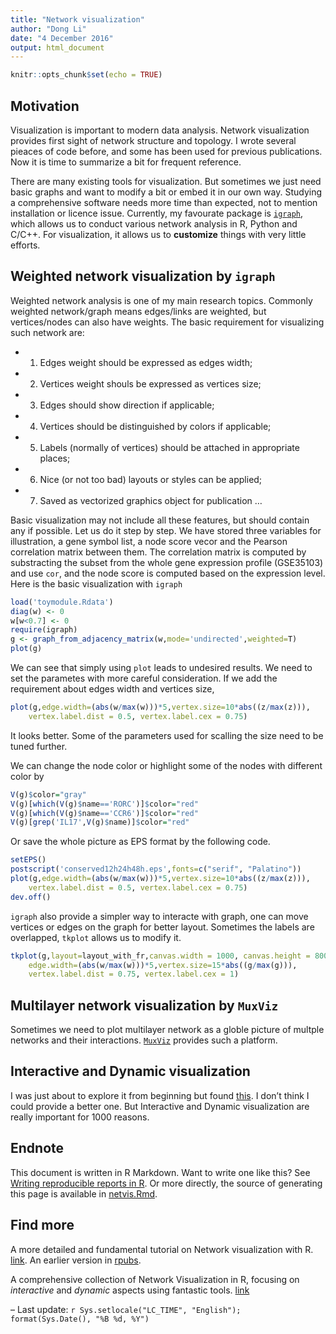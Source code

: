 ```yaml
---
title: "Network visualization"
author: "Dong Li"
date: "4 December 2016"
output: html_document
---
```


```r
knitr::opts_chunk$set(echo = TRUE)
```

## Motivation

Visualization is important to modern data analysis. Network visualization provides first sight of network structure and topology. I wrote several pieaces of code before, and some has been used for previous publications. Now it is time to summarize a bit for frequent reference. 

There are many existing tools for visualization. But sometimes we just need basic graphs and want to modify a bit or embed it in our own way. Studying a comprehensive software needs more time than expected, not to mention installation or licence issue. Currently, my favourate package is [$\mathtt{igraph}$](http://igraph.org/r/), which allows us to conduct various network analysis in R, Python and C/C++. For visualization, it allows us to **customize** things with very little efforts. 

## Weighted network visualization by $\mathtt{igraph}$

Weighted network analysis is one of my main research topics. Commonly weighted network/graph means edges/links are weighted, but vertices/nodes can also have weights. The basic requirement for visualizing such network are:

 - 1. Edges weight should be expressed as edges width;
 - 2. Vertices weight shouls be expressed as vertices size;
 - 3. Edges should show direction if applicable;
 - 4. Vertices should be distinguished by colors if applicable;
 - 5. Labels (normally of vertices) should be attached in appropriate places;
 - 6. Nice (or not too bad) layouts or styles can be applied;
 - 7. Saved as vectorized graphics object for publication
  ...

Basic visualization may not include all these features, but should contain any if possible. Let us do it step by step. We have stored three variables for illustration, a gene symbol list, a node score vecor and the Pearson correlation matrix between them. The correlation matrix is computed by substracting the subset from the whole gene expression profile (GSE35103) and use `cor`, and the node score is computed based on the expression level. Here is the basic visualization with $\mathtt{igraph}$

```r
load('toymodule.Rdata')
diag(w) <- 0
w[w<0.7] <- 0
require(igraph)
g <- graph_from_adjacency_matrix(w,mode='undirected',weighted=T)
plot(g)
```

We can see that simply using `plot` leads to undesired results. We need to set the parametes with more careful consideration. If we add the requirement about edges width and vertices size,
```r
plot(g,edge.width=(abs(w/max(w)))*5,vertex.size=10*abs((z/max(z))),
	vertex.label.dist = 0.5, vertex.label.cex = 0.75)
```
It looks better. Some of the parameters used for scalling the size need to be tuned further.

We can change the node color or highlight some of the nodes with different color by 
```r
V(g)$color="gray"
V(g)[which(V(g)$name=='RORC')]$color="red"
V(g)[which(V(g)$name=='CCR6')]$color="red"
V(g)[grep('IL17',V(g)$name)]$color="red"
```

Or save the whole picture as EPS format by the following code. 
```r
setEPS()
postscript('conserved12h24h48h.eps',fonts=c("serif", "Palatino"))
plot(g,edge.width=(abs(w/max(w)))*5,vertex.size=10*abs((z/max(z))),
	vertex.label.dist = 0.5, vertex.label.cex = 0.75)
dev.off()
```

$\mathtt{igraph}$ also provide a simpler way to interacte with graph, one can move vertices or edges on the graph for better layout. Sometimes the labels are overlapped, `tkplot` allows us to modify it.
```r
tkplot(g,layout=layout_with_fr,canvas.width = 1000, canvas.height = 800,
    edge.width=(abs(w/max(w)))*5,vertex.size=15*abs((g/max(g))),
    vertex.label.dist = 0.75, vertex.label.cex = 1)
```


## Multilayer network visualization by $\mathtt{MuxViz}$

Sometimes we need to plot multilayer network as a globle picture of multple networks and their interactions. [$\mathtt{MuxViz}$](http://muxviz.net/) provides such a platform. 

## Interactive and Dynamic visualization 

I was just about to explore it from beginning but found [this](http://curleylab.psych.columbia.edu/netviz/). I don't think I could provide a better one. But Interactive and Dynamic visualization are really important for 1000 reasons.

## Endnote

This document is written in R Markdown. Want to write one like this? See [Writing reproducible reports in R ](https://nicercode.github.io/guides/reports/). Or more directly, the source of generating this page is available in [netvis.Rmd](https://github.com/fairmiracle/Short-Tutorials/blob/master/NetVis/netvis.Rmd).

## Find more

A more detailed and fundamental tutorial on Network visualization with R.  [link](http://kateto.net/network-visualization). An earlier version in [rpubs](https://rpubs.com/kateto/netviz).

A comprehensive collection of Network Visualization in R, focusing on *interactive* and *dynamic* aspects using fantastic tools. [link](http://curleylab.psych.columbia.edu/netviz/)


--
Last update: `r Sys.setlocale("LC_TIME", "English"); format(Sys.Date(), "%B %d, %Y")`